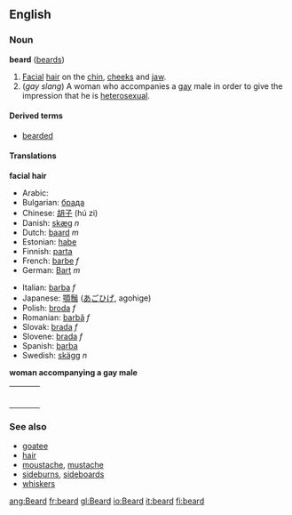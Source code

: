 ==English==
===Noun===
'''beard''' ([[beards]])

#[[Facial]] [[hair]] on the [[chin]], [[cheeks]] and [[jaw]].
#(''gay slang'') A woman who accompanies a [[gay]] male in order to give the impression that he is [[heterosexual]].

==== Derived terms ====
*[[bearded]]

====Translations====

'''facial hair'''
{{top}}
*Arabic: {{ARchar|[[لحية|لِحْيَة]]}}
*Bulgarian: [[брада]]
*Chinese: [[胡子]] (hú zi)
*Danish: [[skæg]] ''n''
*Dutch: [[baard]] ''m''
*Estonian: [[habe#Estonian|habe]]
*Finnish: [[parta#Finnish|parta]]
*French: [[barbe]] ''f''
*German: [[Bart#German|Bart]] ''m''
{{mid}}
*Italian: [[barba#Italian|barba]] ''f''
*Japanese: [[顎鬚]] ([[あごひげ]], agohige)
*Polish: [[broda]] ''f''
*Romanian: [[barbă]] ''f''
*Slovak: [[brada#Slovak|brada]] ''f''
*Slovene: [[brada]] ''f''
*Spanish: [[barba#Spanish|barba]] {{f}}
*Swedish: [[skägg]] ''n''
{{bottom}}

'''woman accompanying a gay male'''
{| border=0  width=100%
|-
|bgcolor="#FFFFE0" valign=top width=48%|
{|
|}
| width=1% |
|bgcolor="#FFFFE0" valign=top width=48%|
{|
|}
|}

===See also===
*[[goatee]]
*[[hair]]
*[[moustache]], [[mustache]]
*[[sideburns]], [[sideboards]]
*[[whiskers]]
[[ang:Beard]]
[[fr:beard]]
[[gl:Beard]]
[[io:Beard]]
[[it:beard]]
[[fi:beard]]